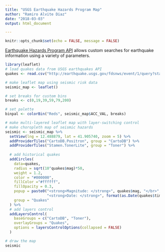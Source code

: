```yaml
---
title: "USGS Earthquake Hazards Program Map"
author: "Ramiro Alvite Diaz"
date: "2018-03-03"
output: html_document

---
```


```r
knitr::opts_chunk$set(echo = FALSE, message = FALSE)
```


[Earthquake Hazards Program API](https://earthquake.usgs.gov/fdsnws/event/1/) allows custom searches for earthquake information using a variety of parameters. 


```r
library(leaflet)
# load quakes data from USGS earthquakes API
quakes <- read.csv("http://earthquake.usgs.gov/fdsnws/event/1/query?starttime=1965-01-01T00:00:00&minmagnitude=5&format=csv&latitude=41.905740&longitude=12.488879&maxradiuskm=500&orderby=magnitude")

# make leaflet map using seismic risk data
seismic_map <- leaflet()

# set breaks for custom bins
breaks <- c(0,19,39,59,79,200)

# set palette
binpal <- colorBin("Reds", seismic_map$ACC_VAL, breaks)

# make multi-layered leaflet map with layer-switching control
# make choropleth map of seismic hazards
seismic <- seismic_map %>%
  setView(lng = 12.488879, lat = 41.905740, zoom = 5) %>%
  addProviderTiles("CartoDB.Positron", group = "CartoDB") %>% 
  addProviderTiles("Stamen.TonerLite", group = "Toner") %>%
  
  # add historical quakes
  addCircles(
    data=quakes, 
    radius = sqrt(10^quakes$mag)*50, 
    weight = 1.2, 
    color = "#000000", 
    fillColor ="#ffffff",
    fillOpacity = 0.3,
    popup = paste0("<strong>Magnitude: </strong>", quakes$mag, "</br>",
                   "<strong>Date: </strong>", format(as.Date(quakes$time), "%b %d, %Y")),
    group = "Quakes"
  ) %>%
  # add layers control
  addLayersControl(
    baseGroups = c("CartoDB", "Toner"),
    overlayGroups = "Quakes",
    options = layersControlOptions(collapsed = FALSE)
  )

# draw the map
seismic
```

